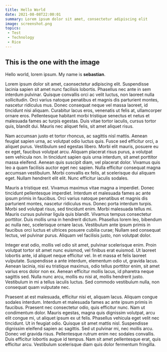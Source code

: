 ```yaml
---
title: Hello World
date: 2021-08-08T22:00:01
summary: Lorem ipsum dolor sit amet, consectetur adipiscing elit
image: screenshot.png
topics:
 - Test
 - Technology
 - Rice
---
```


## This is the one with the image


Hello world, lorem ipsum.
My name is **sebastian**.



Lorem ipsum dolor sit amet, caonsectetur adipiscing elit. Suspendisse lacinia sapien sit amet nunc facilisis lobortis. Phasellus nec ante in sem interdum pulvinar. Quisque convallis orci ac velit luctus, non laoreet nulla sollicitudin. Orci varius natoque penatibus et magnis dis parturient montes, nascetur ridiculus mus. Donec consequat neque vel massa laoreet, id tincidunt nisi aliquam. Curabitur lacus eros, venenatis ut felis at, ullamcorper ornare eros. Pellentesque habitant morbi tristique senectus et netus et malesuada fames ac turpis egestas. Duis vitae tortor iaculis, cursus tortor quis, blandit dui. Mauris nec aliquet felis, sit amet aliquet risus.

Nam accumsan justo et tortor rhoncus, ac sagittis nisl mattis. Aenean feugiat sapien urna, ac volutpat odio luctus quis. Fusce sed efficitur orci, a aliquet purus. Vestibulum sed egestas libero. Morbi elit mauris, posuere eu ex eget, faucibus volutpat arcu. Aliquam placerat risus purus, a volutpat sem vehicula non. In tincidunt sapien quis urna interdum, sit amet porttitor massa eleifend. Aenean quis suscipit diam, vel placerat dolor. Vivamus quis leo a quam facilisis auctor eget nec sapien. Nulla efficitur consequat magna accumsan vestibulum. Morbi convallis ex felis, at scelerisque dui aliquam eget. Nullam hendrerit elit elit. Nunc efficitur iaculis sodales.

Mauris a tristique est. Vivamus maximus vitae magna a imperdiet. Donec tincidunt pellentesque imperdiet. Interdum et malesuada fames ac ante ipsum primis in faucibus. Orci varius natoque penatibus et magnis dis parturient montes, nascetur ridiculus mus. Donec porta interdum turpis. Morbi sed volutpat risus, sed tincidunt enim. Morbi malesuada tellus mi. Mauris cursus pulvinar ligula quis blandit. Vivamus tempus consectetur porttitor. Duis mollis urna in hendrerit dictum. Phasellus lorem leo, bibendum ac nulla nec, scelerisque ornare lacus. Vestibulum ante ipsum primis in faucibus orci luctus et ultrices posuere cubilia curae; Nullam sed consequat lectus, vel pulvinar purus. Aliquam vel facilisis justo, non volutpat dolor.

Integer erat odio, mollis vel odio sit amet, pulvinar scelerisque enim. Proin volutpat tortor sit amet nunc euismod, vel finibus erat euismod. Ut laoreet lobortis ante, id aliquet neque efficitur vel. In et massa et felis laoreet vulputate. Suspendisse a ante interdum, elementum odio ut, gravida lacus. Aenean lacinia, nisi eu tristique maximus, odio tellus porttitor enim, sit amet varius eros dolor non ex. Aenean efficitur mollis lacus, id pharetra neque sagittis sed. Nulla nunc arcu, mollis eu nisi at, mollis hendrerit justo. Vestibulum in mi a tellus iaculis luctus. Sed commodo vestibulum nulla, non consequat quam vulputate nec.

Praesent at est malesuada, efficitur nisi et, aliquam lacus. Aliquam congue sodales interdum. Interdum et malesuada fames ac ante ipsum primis in faucibus. Praesent nec consectetur odio, quis efficitur nunc. Nam ut condimentum dolor. Mauris egestas, magna quis dignissim volutpat, arcu elit congue mi, ut aliquet ipsum ex ut felis. Phasellus vehicula eget velit nec tincidunt. Ut in feugiat odio. Quisque sit amet mattis nisl. Suspendisse dignissim eleifend sapien ac sagittis. Sed ut pulvinar mi, nec mollis arcu. Donec vel gravida risus. Pellentesque rutrum enim nec sodales convallis. Duis efficitur lobortis augue id tempus. Nam sit amet pellentesque erat, quis efficitur arcu. Vestibulum scelerisque diam quis dolor fermentum fringilla. 